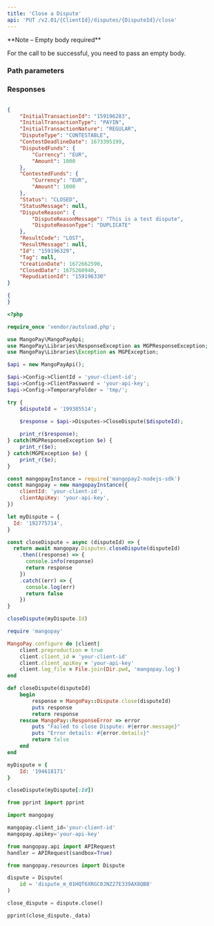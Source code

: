 ```yaml
---
title: 'Close a Dispute'  
api: 'PUT /v2.01/{ClientId}/disputes/{DisputeId}/close'  
---
```


  

<Note>  
**Note – Empty body required** 
  
For the call to be successful, you need to pass an empty body.  
</Note>  

### Path parameters  

<DisputeId />  

### Responses  

<AccordionGroup><Accordion title="200">  

<InitialTransactionIdResponse />  

<InitialTransactionTypeResponse />  

<InitialTransactionNatureResponse />  

<DisputeTypeResponse />  

<ContestDeadlineDateResponse />  

<DisputedFundsResponse />  

<ContestedFundsResponse />  

<Status3Response />  

<StatusMessageResponse />  

<DisputeReasonResponse />  

<ResultCode1Response />  

<ResultMessageResponse />  

<IdResponse />  

<Tag2Response />  

<CreationDateResponse />  

<ClosedDateResponse />  

<RepudiationIdResponse /></Accordion></AccordionGroup>  

<ResponseExample>  

```json 200  

{
    "InitialTransactionId": "159196283",
    "InitialTransactionType": "PAYIN",
    "InitialTransactionNature": "REGULAR",
    "DisputeType": "CONTESTABLE",
    "ContestDeadlineDate": 1673395199,
    "DisputedFunds": {
        "Currency": "EUR",
        "Amount": 1000
    },
    "ContestedFunds": {
        "Currency": "EUR",
        "Amount": 1000
    },
    "Status": "CLOSED",
    "StatusMessage": null,
    "DisputeReason": {
        "DisputeReasonMessage": "This is a test dispute",
        "DisputeReasonType": "DUPLICATE"
    },
    "ResultCode": "LOST",
    "ResultMessage": null,
    "Id": "159196329",
    "Tag": null,
    "CreationDate": 1672662590,
    "ClosedDate": 1675260940,
    "RepudiationId": "159196330"
}  
 ```  

</ResponseExample>  

<RequestExample>  
  
```json REST  
{
}  
```  

  
```php PHP  
<?php 

require_once 'vendor/autoload.php';

use MangoPay\MangoPayApi;
use MangoPay\Libraries\ResponseException as MGPResponseException;
use MangoPay\Libraries\Exception as MGPException;

$api = new MangoPayApi();

$api->Config->ClientId = 'your-client-id';
$api->Config->ClientPassword = 'your-api-key';
$api->Config->TemporaryFolder = 'tmp/';

try {
    $disputeId = '199385514';
    
    $response = $api->Disputes->CloseDispute($disputeId);

    print_r($response);
} catch(MGPResponseException $e) {
    print_r($e);
} catch(MGPException $e) {
    print_r($e);
}  
```  

  
```javascript NodeJS  
const mangopayInstance = require('mangopay2-nodejs-sdk')
const mangopay = new mangopayInstance({
    clientId: 'your-client-id',
    clientApiKey: 'your-api-key',
})

let myDispute = {
  Id: '192775714',
}

const closeDispute = async (disputeId) => {
  return await mangopay.Disputes.closeDispute(disputeId)
    .then((response) => {
      console.info(response)
      return response
    })
    .catch((err) => {
      console.log(err)
      return false
    })
}

closeDispute(myDispute.Id)  
```  

  
```ruby Ruby  
require 'mangopay'

MangoPay.configure do |client|
    client.preproduction = true
    client.client_id = 'your-client-id'
    client.client_apiKey = 'your-api-key'
    client.log_file = File.join(Dir.pwd, 'mangopay.log')
end

def closeDispute(disputeId)
    begin
        response = MangoPay::Dispute.close(disputeId)
        puts response
        return response
    rescue MangoPay::ResponseError => error
        puts "Failed to close Dispute: #{error.message}"
        puts "Error details: #{error.details}"
        return false
    end
end

myDispute = {
    Id: '194618171'
}

closeDispute(myDispute[:Id])  
```  

  
```python Python  
from pprint import pprint

import mangopay

mangopay.client_id='your-client-id'
mangopay.apikey='your-api-key'

from mangopay.api import APIRequest
handler = APIRequest(sandbox=True)

from mangopay.resources import Dispute

dispute = Dispute(
    id = 'dispute_m_01HQT6XRGC0JNZ27E339AX8QBB'
)

close_dispute = dispute.close()

pprint(close_dispute._data)  
```  

  
</RequestExample>